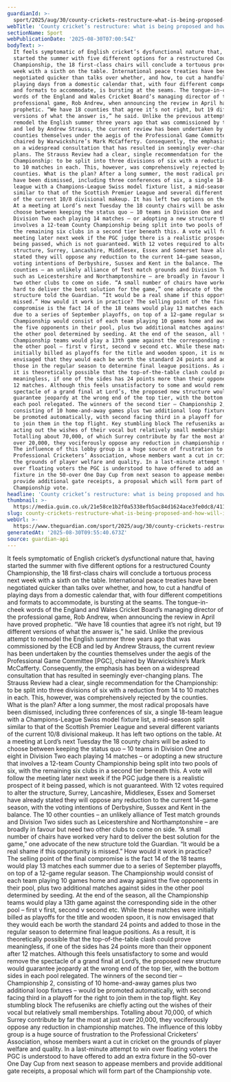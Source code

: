 ```yaml
---
guardianId: >-
  sport/2025/aug/30/county-crickets-restructure-what-is-being-proposed-and-how-will-it-work
webTitle: 'County cricket’s restructure: what is being proposed and how will it work?'
sectionName: Sport
webPublicationDate: '2025-08-30T07:00:54Z'
bodyText: >-
  It feels symptomatic of English cricket’s dysfunctional nature that, having
  started the summer with five different options for a restructured County
  Championship, the 18 first-class chairs will conclude a tortuous process next
  week with a sixth on the table. International peace treaties have been
  negotiated quicker than talks over whether, and how, to cut a handful of
  playing days from a domestic calendar that, with four different competitions
  and formats to accommodate, is bursting at the seams. The tongue-in-cheek
  words of the England and Wales Cricket Board’s managing director of the
  professional game, Rob Andrew, when announcing the review in April have proved
  prophetic. “We have 18 counties that agree it’s not right, but 19 different
  versions of what the answer is,” he said. Unlike the previous attempt to
  remodel the English summer three years ago that was commissioned by the ECB
  and led by Andrew Strauss, the current review has been undertaken by the
  counties themselves under the aegis of the Professional Game Committee [PGC],
  chaired by Warwickshire’s Mark McCafferty. Consequently, the emphasis has been
  on a widespread consultation that has resulted in seemingly ever-changing
  plans. The Strauss Review had a clear, single recommendation for the
  Championship: to be split into three divisions of six with a reduction from 14
  to 10 matches in each. This, however, was comprehensively rejected by the
  counties. What is the plan? After a long summer, the most radical proposals
  have been dismissed, including three conferences of six, a single 18-team
  league with a Champions-League Swiss model fixture list, a mid-season split
  similar to that of the Scottish Premier League and several different variants
  of the current 10/8 divisional makeup. It has left two options on the table.
  At a meeting at Lord’s next Tuesday the 18 county chairs will be asked to
  choose between keeping the status quo – 10 teams in Division One and eight in
  Division Two each playing 14 matches – or adopting a new structure that
  involves a 12-team County Championship being split into two pools of six, with
  the remaining six clubs in a second tier beneath this. A vote will follow the
  meeting later next week if the PGC judge there is a realistic prospect of it
  being passed, which is not guaranteed. With 12 votes required to alter the
  structure, Surrey, Lancashire, Middlesex, Essex and Somerset have already
  stated they will oppose any reduction to the current 14-game season, with the
  voting intentions of Derbyshire, Sussex and Kent in the balance. The 10 other
  counties – an unlikely alliance of Test match grounds and Division Two sides
  such as Leicestershire and Northamptonshire – are broadly in favour but need
  two other clubs to come on side. “A small number of chairs have worked very
  hard to deliver the best solution for the game,” one advocate of the new
  structure told the Guardian. “It would be a real shame if this opportunity is
  missed.” How would it work in practice? The selling point of the final
  compromise is the fact 14 of the 18 teams would play 13 matches each summer
  due to a series of September playoffs, on top of a 12-game regular season. The
  Championship would consist of each team playing 10 games home and away against
  the five opponents in their pool, plus two additional matches against sides in
  the other pool determined by seeding. At the end of the season, all the
  Championship teams would play a 13th game against the corresponding side in
  the other pool – first v first, second v second etc. While these matches were
  initially billed as playoffs for the title and wooden spoon, it is now
  envisaged that they would each be worth the standard 24 points and added to
  those in the regular season to determine final league positions. As a result,
  it is theoretically possible that the top-of-the-table clash could prove
  meaningless, if one of the sides has 24 points more than their opponent after
  12 matches. Although this feels unsatisfactory to some and would remove the
  spectacle of a grand final at Lord’s, the proposed new structure would
  guarantee jeopardy at the wrong end of the top tier, with the bottom sides in
  each pool relegated. The winners of the second tier – Championship 2,
  consisting of 10 home-and-away games plus two additional loop fixtures – would
  be promoted automatically, with second facing third in a playoff for the right
  to join them in the top flight. Key stumbling block The refuseniks are chiefly
  acting out the wishes of their vocal but relatively small memberships.
  Totalling about 70,000, of which Surrey contribute by far the most at just
  over 20,000, they vociferously oppose any reduction in championship matches.
  The influence of this lobby group is a huge source of frustration to the
  Professional Cricketers’ Association, whose members want a cut in cricket on
  the grounds of player welfare and quality. In a last-minute attempt to win
  over floating voters the PGC is understood to have offered to add an extra
  fixture in the 50-over One Day Cup from next season to appease members and
  provide additional gate receipts, a proposal which will form part of the
  Championship vote.
headline: 'County cricket’s restructure: what is being proposed and how will it work?'
thumbnail: >-
  https://media.guim.co.uk/21e58ce1b2f0a5338efb5ac84d1624ace3fe0dc8/411_0_4454_3565/500.jpg
slug: county-crickets-restructure-what-is-being-proposed-and-how-will-it-work
webUrl: >-
  https://www.theguardian.com/sport/2025/aug/30/county-crickets-restructure-what-is-being-proposed-and-how-will-it-work
generatedAt: '2025-08-30T09:55:40.673Z'
source: guardian-api
---
```

It feels symptomatic of English cricket’s dysfunctional nature that, having started the summer with five different options for a restructured County Championship, the 18 first-class chairs will conclude a tortuous process next week with a sixth on the table. International peace treaties have been negotiated quicker than talks over whether, and how, to cut a handful of playing days from a domestic calendar that, with four different competitions and formats to accommodate, is bursting at the seams. The tongue-in-cheek words of the England and Wales Cricket Board’s managing director of the professional game, Rob Andrew, when announcing the review in April have proved prophetic. “We have 18 counties that agree it’s not right, but 19 different versions of what the answer is,” he said. Unlike the previous attempt to remodel the English summer three years ago that was commissioned by the ECB and led by Andrew Strauss, the current review has been undertaken by the counties themselves under the aegis of the Professional Game Committee [PGC], chaired by Warwickshire’s Mark McCafferty. Consequently, the emphasis has been on a widespread consultation that has resulted in seemingly ever-changing plans. The Strauss Review had a clear, single recommendation for the Championship: to be split into three divisions of six with a reduction from 14 to 10 matches in each. This, however, was comprehensively rejected by the counties. What is the plan? After a long summer, the most radical proposals have been dismissed, including three conferences of six, a single 18-team league with a Champions-League Swiss model fixture list, a mid-season split similar to that of the Scottish Premier League and several different variants of the current 10/8 divisional makeup. It has left two options on the table. At a meeting at Lord’s next Tuesday the 18 county chairs will be asked to choose between keeping the status quo – 10 teams in Division One and eight in Division Two each playing 14 matches – or adopting a new structure that involves a 12-team County Championship being split into two pools of six, with the remaining six clubs in a second tier beneath this. A vote will follow the meeting later next week if the PGC judge there is a realistic prospect of it being passed, which is not guaranteed. With 12 votes required to alter the structure, Surrey, Lancashire, Middlesex, Essex and Somerset have already stated they will oppose any reduction to the current 14-game season, with the voting intentions of Derbyshire, Sussex and Kent in the balance. The 10 other counties – an unlikely alliance of Test match grounds and Division Two sides such as Leicestershire and Northamptonshire – are broadly in favour but need two other clubs to come on side. “A small number of chairs have worked very hard to deliver the best solution for the game,” one advocate of the new structure told the Guardian. “It would be a real shame if this opportunity is missed.” How would it work in practice? The selling point of the final compromise is the fact 14 of the 18 teams would play 13 matches each summer due to a series of September playoffs, on top of a 12-game regular season. The Championship would consist of each team playing 10 games home and away against the five opponents in their pool, plus two additional matches against sides in the other pool determined by seeding. At the end of the season, all the Championship teams would play a 13th game against the corresponding side in the other pool – first v first, second v second etc. While these matches were initially billed as playoffs for the title and wooden spoon, it is now envisaged that they would each be worth the standard 24 points and added to those in the regular season to determine final league positions. As a result, it is theoretically possible that the top-of-the-table clash could prove meaningless, if one of the sides has 24 points more than their opponent after 12 matches. Although this feels unsatisfactory to some and would remove the spectacle of a grand final at Lord’s, the proposed new structure would guarantee jeopardy at the wrong end of the top tier, with the bottom sides in each pool relegated. The winners of the second tier – Championship 2, consisting of 10 home-and-away games plus two additional loop fixtures – would be promoted automatically, with second facing third in a playoff for the right to join them in the top flight. Key stumbling block The refuseniks are chiefly acting out the wishes of their vocal but relatively small memberships. Totalling about 70,000, of which Surrey contribute by far the most at just over 20,000, they vociferously oppose any reduction in championship matches. The influence of this lobby group is a huge source of frustration to the Professional Cricketers’ Association, whose members want a cut in cricket on the grounds of player welfare and quality. In a last-minute attempt to win over floating voters the PGC is understood to have offered to add an extra fixture in the 50-over One Day Cup from next season to appease members and provide additional gate receipts, a proposal which will form part of the Championship vote.
